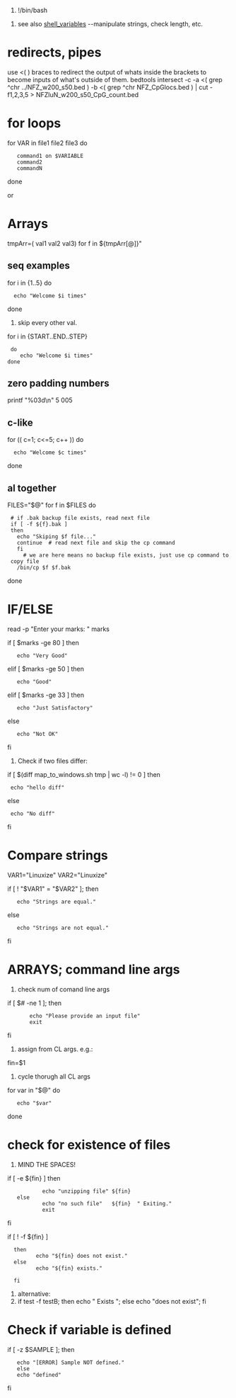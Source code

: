 #!/bin/bash

# see also [[shell_variables]] --manipulate strings, check length, etc.

= redirects, pipes =

use <( ) braces to redirect the output of whats inside the brackets to become inputs of what's outside of them.
bedtools intersect -c -a <( grep ^chr ../NFZ_w200_s50.bed  )  -b <( grep ^chr NFZ_CpGlocs.bed ) | cut -f1,2,3,5 > NFZIuN_w200_s50_CpG_count.bed

= for loops =

for VAR in file1 file2 file3
do
	command1 on $VARIABLE
	command2
	commandN
done

or

= Arrays =
tmpArr=( val1 val2 val3)
for f in ${tmpArr[@]}"

== seq examples ==
for i in {1..5}
do
   echo "Welcome $i times"
done

# skip every other val.
for i in {START..END..STEP}
  do
     echo "Welcome $i times"
 done

== zero padding numbers ==

printf "%03d\n" 5
005


== c-like ==

for (( c=1; c<=5; c++ ))
do
   echo "Welcome $c times"
done


== al together ==
FILES="$@"
for f in $FILES
do
  # if .bak backup file exists, read next file
  if [ -f ${f}.bak ]
  then
    echo "Skiping $f file..."
    continue  # read next file and skip the cp command
    fi
      # we are here means no backup file exists, just use cp command to copy file
	/bin/cp $f $f.bak
done


= IF/ELSE =
read -p "Enter your marks: " marks

if [ $marks -ge 80 ]
then
    echo "Very Good"

elif [ $marks -ge 50 ]
then
    echo "Good"

elif [ $marks -ge 33 ]
then
    echo "Just Satisfactory"

else
    echo "Not OK"

fi

# Check if two files differ:
if [ $(diff map_to_windows.sh tmp  | wc -l) != 0 ]
then
  echo "hello diff"
else
  echo "No diff"
fi

= Compare strings =

VAR1="Linuxize"
VAR2="Linuxize"

if [ ! "$VAR1" = "$VAR2" ]; then
    echo "Strings are equal."
else
    echo "Strings are not equal."
fi


= ARRAYS; command line args =
# check num of comand line args
if [ $# -ne 1 ]; then
        echo "Please provide an input file"
        exit
fi

# assign from CL args. e.g.:
fin=$1

# cycle thorugh all CL args
for var in "$@"
do
    echo "$var"
done


= check for existence of files =
# MIND THE SPACES!
if [ -e ${fin} ]
then
            echo "unzipping file" ${fin}
    else
            echo "no such file"   ${fin}  " Exiting."
            exit
fi

if [ ! -f ${fin} ]
   then
          echo "${fin} does not exist."
   else
          echo "${fin} exists."

   fi

# alternative:
# if  test -f testB; then echo " Exists "; else echo "does not exist"; fi

= Check if variable is defined =
if [ -z $SAMPLE ]; then
    echo "[ERROR] Sample NOT defined."
    else 
    echo "defined"
fi
